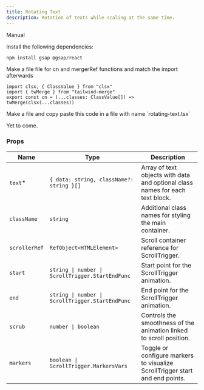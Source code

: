 ```yaml
---
title: Rotating Text
description: Rotation of texts while scaling at the same time.
---
```


<ComponentPreview
  name="rotating-text-demo"
  className="[&_.preview>[data-orientation=vertical]]:sm:max-w-[70%]"
/>

<Tabs defaultValue="manual">

<TabsList>
  <TabsTrigger value="manual">Manual</TabsTrigger>
</TabsList>

<TabsContent value="manual">

<Steps>

<Step>Install the following dependencies:</Step>

```bash
npm install gsap @gsap/react
```

<Step>
  Make a file file for cn and mergerRef functions and match the import
  afterwards
</Step>

```tsx
import clsx, { ClassValue } from "clsx"
import { twMerge } from "tailwind-merge"
export const cn = (...classes: ClassValue[]) => twMerge(clsx(...classes))
```

<Step>
  Make a file and copy paste this code in a file with name `rotating-text.tsx`
</Step>

<ComponentSource name="rotating-text" />

</Steps>

</TabsContent>

<TabsContent value="cli">

<Steps>

<Step>Yet to come.</Step>

</Steps>

</TabsContent>

</Tabs>

### Props

| Name          | Type                                     | Description                                                                   |
| ------------- | ---------------------------------------- | ----------------------------------------------------------------------------- |
| `text`\*      | `{ data: string, className?: string }[]` | Array of text objects with data and optional class names for each text block. |
| `className`   | `string`                                 | Additional class names for styling the main container.                        |
| `scrollerRef` | `RefObject<HTMLElement>`                 | Scroll container reference for ScrollTrigger.                                 |
| `start`       | `string \| number \| ScrollTrigger.StartEndFunc` | Start point for the ScrollTrigger animation.                          |
| `end`         | `string \| number \| ScrollTrigger.StartEndFunc` | End point for the ScrollTrigger animation.                            |
| `scrub`       | `number \| boolean`                      | Controls the smoothness of the animation linked to scroll position.           |
| `markers`     | `boolean \| ScrollTrigger.MarkersVars`   | Toggle or configure markers to visualize ScrollTrigger start and end points.  |
